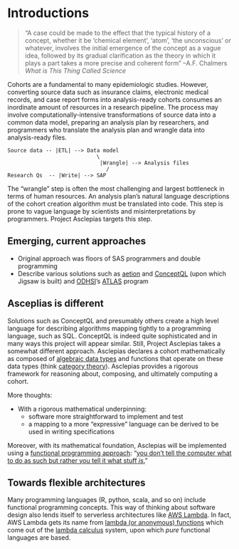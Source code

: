 
# Introductions

> "A case could be made to the effect that the typical history of a concept, whether it be 'chemical element', 'atom', 'the unconscious' or whatever, involves the initial emergence of the concept as a vague idea, followed by its gradual clarification as the theory in which it plays a part takes a more precise and coherent form" --A.F. Chalmers *What is This Thing Called Science*

Cohorts are a fundamental to many epidemiologic studies. However, converting source data such as insurance claims, electronic medical records, and case report forms into analysis-ready cohorts consumes an inordinate amount of resources in a research pipeline. The process may involve computationally-intensive transformations of source data into a common data model, preparing an analysis plan by researchers, and programmers who translate the analysis plan and wrangle data into analysis-ready files. 

```
Source data -- |ETL| --> Data model 
                            \
                             |Wrangle| --> Analysis files
                               /
Research Qs  -- |Write| --> SAP
```

The "wrangle" step is often the most challenging and largest bottleneck in terms of human resources. An analysis plan's natural language descriptions of the cohort creation algorithm must be translated into code. This step is prone to vague language by scientists and misinterpretations by programmers. Project Asclepias targets this step.

## Emerging, current approaches

* Original approach was floors of SAS programmers and double programming
* Describe various solutions such as [aetion](https://www.aetion.com/platform) and [ConceptQL](https://github.com/outcomesinsights/conceptql) (upon which Jigsaw is built) and [ODHSI](https://www.ohdsi.org/)'s [ATLAS](http://www.ohdsi.org/web/atlas/#/home) program
  
## Asceplias is different

Solutions such as ConceptQL and presumably others create a high level language for describing algorithms mapping tightly to a programming language, such as SQL. ConceptQL is indeed quite sophisticated and in many ways this project will appear similar. Still, Project Asclepias takes a somewhat different approach. Asclepias declares a cohort mathematically as composed of [algebraic data types](https://en.wikipedia.org/wiki/Algebraic_data_type) and functions that operate on these data types (think [category theory](https://www.youtube.com/watch?v=JH_Ou17_zyU)). Asclepias provides a rigorous framework for reasoning about, composing, and ultimately computing a cohort.

More thoughts:

* With a rigorous mathematical underpinning: 
     * software more straightforward to implement and test
     * a mapping to a more "expressive" language can be derived to be used in writing specifications

Moreover, with its mathematical foundation, Asclepias will be implemented using a [functional programming approach](https://en.wikipedia.org/wiki/Functional_programming): "[you don't tell the computer what to do as such but rather you tell it what stuff *is*.](http://learnyouahaskell.com/introduction#about-this-tutorial)"

## Towards flexible architectures

Many programming languages (R, python, scala, and so on) include functional programming concepts. This way of thinking about software design also lends itself to serverless architectures like [AWS Lambda](https://aws.amazon.com/lambda/). In fact, AWS Lambda gets its name from [lambda (or anonymous) functions](https://en.wikipedia.org/wiki/Anonymous_function) which come out of the [lambda calculus](https://en.wikipedia.org/wiki/Lambda_calculus) system, upon which *pure* functional languages are based.